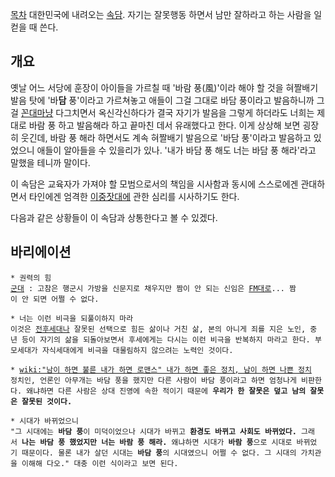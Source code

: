 [[목차]]
대한민국에 내려오는 [[속담]].
자기는 잘못행동 하면서 남만 잘하라고 하는 사람을 일컫을 때 쓴다.

== 개요 ==
옛날 어느 서당에 훈장이 아이들을 가르칠 때 '바람 풍(風)'이라 해야 할 것을 혀짤배기 발음 탓에 '바'''담''' 풍'이라고 가르쳐놓고 애들이 그걸 그대로 바담 풍이라고 발음하니까 그걸 [[꼰대]]마냥 다그치면서 옥신각신하다가 결국 자기가 발음을 그렇게 하더라도 너희는 제대로 바람 풍 하고 발음해라 하고 끝마친 데서 유래했다고 한다. 이게 상상해 보면 굉장히 웃긴데, 바람 풍 해라 하면서도 계속 혀짤배기 발음으로 '바담 풍'이라고 발음하고 있었으니 애들이 알아들을 수 있을리가 있나. '내가 바담 풍 해도 너는 바담 풍 해라'라고 말했을 테니까 말이다.

이 속담은 교육자가 가져야 할 모범으로서의 책임을 시사함과 동시에 스스로에겐 관대하면서 타인에겐 엄격한 [[이중잣대]]에 관한 심리를 시사하기도 한다.

다음과 같은 상황들이 이 속담과 상통한다고 볼 수 있겠다.
== 바리에이션 ==
 * 권력의 힘
 [[군대]] : 고참은 행군시 가방을 신문지로 채우지만 짬이 안 되는 신임은 [[FM]]대로... 짬이 안 되면 어쩔 수 없다.

 * 너는 이런 비극을 되풀이하지 마라
 이것은 [[전후세대]]나 잘못된 선택으로 힘든 삶이나 거친 삶, 본의 아니게 죄를 지은 노인, 중년 등이 자기의 삶을 되돌아보면서 후세에게는 다시는 이런 비극을 반복하지 마라고 한다. 부모세대가 자식세대에게 비극을 대물림하지 않으려는 노력인 것이다.

 * [[wiki:"남이 하면 불륜 내가 하면 로맨스" 내가 하면 좋은 정치, 남이 하면 나쁜 정치]]
 정치인, 언론인 아무개는 바담 풍을 했지만 다른 사람이 바담 풍이라고 하면 엄청나게 비판한다. 왜냐하면 다른 사람은 상대 진영에 속한 적이기 때문에 '''우리가 한 잘못은 덮고 남의 잘못은 잘못된 것이다.'''

 * 시대가 바뀌었으니
 "그 시대에는 '''바담 풍'''이 미덕이었으나 시대가 바뀌고 '''환경도 바뀌고 사회도 바뀌었다.''' 그래서 '''나는 바담 풍 했었지만 너는 바람 풍 해라.''' 왜냐하면 시대가 '''바람 풍'''으로 시대로 바뀌었기 때문이다. 물론 내가 살던 시대는 '''바담 풍'''의 시대였으니 어쩔 수 없다. 그 시대의 가치관을 이해해 다오." 대충 이런 식이라고 보면 된다.
